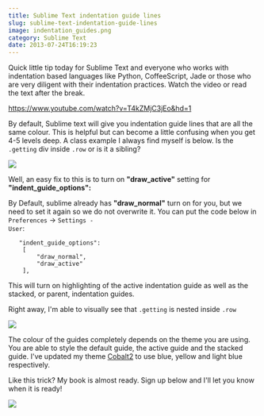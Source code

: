 ```yaml
---
title: Sublime Text indentation guide lines
slug: sublime-text-indentation-guide-lines
image: indentation_guides.png
category: Sublime Text
date: 2013-07-24T16:19:23
---
```


Quick little tip today for Sublime Text and everyone who works with indentation based languages like Python, CoffeeScript, Jade or those who are very diligent with their indentation practices. Watch the video or read the text after the break.

https://www.youtube.com/watch?v=T4kZMjC3jEo&hd=1
<!--more-->

By default, Sublime text will give you indentation guide lines that are all the same colour. This is helpful but can become a little confusing when you get 4-5 levels deep. A class example I always find myself is below. Is the <code>.getting</code> div inside <code>.row</code> or is it a sibling?

<img src="ss-2013-07-24-at-4.02.52-PM.png" />

Well, an easy fix to this is to turn on <strong>"draw_active"</strong> setting for <strong>"indent_guide_options":</strong>

By Default, sublime already has <strong>"draw_normal"</strong> turn on for you, but we need to set it again so we do not overwrite it. You can put the code below in <code>Preferences</code> → <code>Settings - User</code>:


```
   "indent_guide_options":
    [
        "draw_normal",
        "draw_active"
    ],
```

This will turn on highlighting of the active indentation guide as well as the stacked, or parent, indentation guides.

Right away, I'm able to visually see that <code>.getting</code> is nested inside <code>.row</code>

<img src="ss-2013-07-24-at-4.08.26-PM.png" />

The colour of the guides completely depends on the theme you are using. You are able to style the default guide, the active guide and the stacked guide. I've updated my theme <a href="https://github.com/wesbos/cobalt2/" target="_blank">Cobalt2</a> to use blue, yellow and light blue respectively.

Like this trick? My book is almost ready. Sign up below and I'll let you know when it is ready!

<a href="https://sublimetextbook.com/?utm_source=indentationguides&utm_medium=banner&utm_campaign=product"><img src="facebook-share2.png"></a>